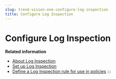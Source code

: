 ```yaml
---
slug: trend-vision-one-configure-log-inspection
title: Configure Log Inspection
---
```

# Configure Log Inspection

**Related information**

- [About Log Inspection](log-inspection.mdx)
- [Set up Log Inspection](set-up-log-inspection.mdx)
- [Define a Log Inspection rule for use in policies](define-inspection-rule.mdx)
:::
